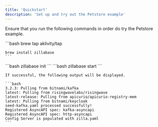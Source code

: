 ```yaml
---
title: 'Quickstart'
description: 'Set up and try out the Petstore example'
---
```


Ensure that you run the following commands in order do try the Petstore example.

<Steps>
  <Step title="Install Zillabase">
    ```bash
    brew tap aklivity/tap
    
    brew install zillabase
    ```
  </Step>
  <Step title="Initialize a Zillabase project">
    ```bash
    zillabase init
    ```
  </Step>
  <Step title="Start a Zillabase stack">
    ```bash
    zillabase start
    ```

    If successful, the following output will be displayed.
    
    ```bash
    3.2.3: Pulling from bitnami/kafka
    latest: Pulling from risingwavelabs/risingwave
    latest-release: Pulling from apicurio/apicurio-registry-mem
    latest: Pulling from bitnami/keycloak
    seed-kafka.yaml processed successfully!
    Registered AsyncAPI spec: kafka-asyncapi
    Registered AsyncAPI spec: http-asyncapi
    Config Server is populated with zilla.yaml
    ```
  </Step>
</Steps>